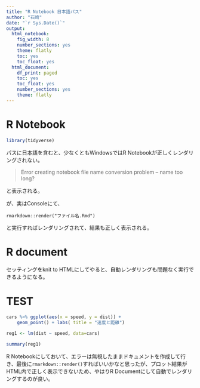 ```yaml
---
title: "R Notebook 日本語パス"
author: "石崎"
date: "`r Sys.Date()`"
output:
  html_notebook:
    fig_width: 8
    number_sections: yes
    theme: flatly
    toc: yes
    toc_float: yes
  html_document:
    df_print: paged
    toc: yes
    toc_float: yes
    number_sections: yes
    theme: flatly
---
```


# R Notebook

```r
library(tidyverse)
```


パスに日本語を含むと、少なくともWindowsではR Notebookが正しくレンダリングされない。

> Error creating notebook file name conversion problem -- name too long?

と表示される。

が、実はConsoleにて、

```
rmarkdown::render("ファイル名.Rmd")
```

と実行すればレンダリングされて、結果も正しく表示される。

# R document

セッティングをknit to HTMLにしてやると、自動レンダリングも問題なく実行できるようになる。

# TEST

```r
cars %>% ggplot(aes(x = speed, y = dist)) +
    geom_point() + labs( title = "速度と距離")
```


```r
reg1 <- lm(dist ~ speed, data=cars)
```

```r
summary(reg1)
```

R Notebookにしておいて、エラーは無視したままドキュメントを作成して行き、最後に`rmarkdown::render()`すればいいかなと思ったが、プロット結果がHTML内で正しく表示できないため、やはりR Documentにして自動でレンダリングするのが良い。



